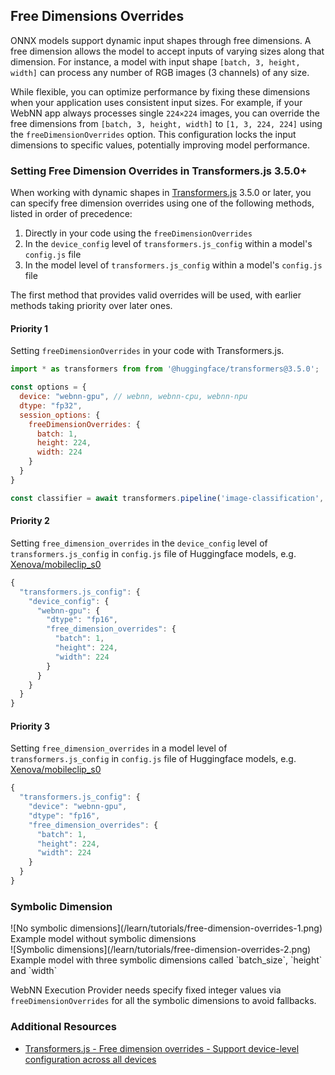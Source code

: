 ## Free Dimensions Overrides

ONNX models support dynamic input shapes through free dimensions. A free dimension allows the model to accept inputs of varying sizes along that dimension. For instance, a model with input shape `[batch, 3, height, width]` can process any number of RGB images (3 channels) of any size.

While flexible, you can optimize performance by fixing these dimensions when your application uses consistent input sizes. For example, if your WebNN app always processes single `224×224` images, you can override the free dimensions from `[batch, 3, height, width]` to `[1, 3, 224, 224]` using the `freeDimensionOverrides` option. This configuration locks the input dimensions to specific values, potentially improving model performance.

### Setting Free Dimension Overrides in Transformers.js 3.5.0+

When working with dynamic shapes in [Transformers.js](https://huggingface.co/docs/transformers.js/index) 3.5.0 or later, you can specify free dimension overrides using one of the following methods, listed in order of precedence:

1. Directly in your code using the `freeDimensionOverrides`
2. In the `device_config` level of `transformers.js_config` within a model's `config.js` file
3. In the model level of `transformers.js_config` within a model's `config.js` file

The first method that provides valid overrides will be used, with earlier methods taking priority over later ones.

#### Priority 1

Setting `freeDimensionOverrides` in your code with Transformers.js.

```js showLineNumbers filename="*.js"
import * as transformers from from '@huggingface/transformers@3.5.0';

const options = {
  device: "webnn-gpu", // webnn, webnn-cpu, webnn-npu
  dtype: "fp32",
  session_options: {
    freeDimensionOverrides: {
      batch: 1,
      height: 224,
      width: 224
    }
  }
}

const classifier = await transformers.pipeline('image-classification', path, options);
```

#### Priority 2

Setting `free_dimension_overrides` in the `device_config` level of `transformers.js_config` in `config.js` file of Huggingface models, e.g. [Xenova/mobileclip_s0](https://huggingface.co/Xenova/mobileclip_s0/blob/main/config.json)

```js showLineNumbers filename="config.json"
{
  "transformers.js_config": {
    "device_config": {
      "webnn-gpu": {
        "dtype": "fp16",
        "free_dimension_overrides": {
          "batch": 1,
          "height": 224,
          "width": 224
        }
      }
    }
  }
}
```

#### Priority 3

Setting `free_dimension_overrides` in a model level of `transformers.js_config` in `config.js` file of Huggingface models, e.g. [Xenova/mobileclip_s0](https://huggingface.co/Xenova/mobileclip_s0/blob/main/config.json)

```js showLineNumbers filename="config.json"
{
  "transformers.js_config": {
    "device": "webnn-gpu",
    "dtype": "fp16",
    "free_dimension_overrides": {
      "batch": 1,
      "height": 224,
      "width": 224
    }
  }
}
```

### Symbolic Dimension

<div className="grid grid-cols-1 grid-rows-2 lg:grid-cols-2 lg:grid-rows-1 text-center gap-2 my-8">
  <div>
    <div>![No symbolic dimensions](/learn/tutorials/free-dimension-overrides-1.png)</div>
    <div className="mt-4">Example model without symbolic dimensions</div>
  </div>
  <div>
    <div>![Symbolic dimensions](/learn/tutorials/free-dimension-overrides-2.png)</div>
    <div className="mt-4">Example model with three symbolic dimensions called `batch_size`, `height` and `width`</div>
  </div>
</div>

WebNN Execution Provider needs specify fixed integer values via `freeDimensionOverrides` for all the symbolic dimensions to avoid fallbacks.

### Additional Resources

- [Transformers.js - Free dimension overrides - Support device-level configuration across all devices](https://github.com/huggingface/transformers.js/pull/1276)

